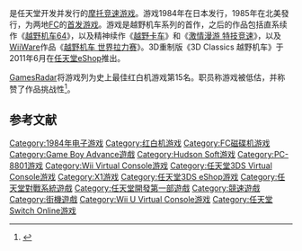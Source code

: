 {{NoteTA
| G1=Games
}}
{{Infobox VG
| title = 越野机车
| japanese = エキサイトバイク
| english = Excitebike
| image =
| caption =
| developer = [[任天堂開發第一部|任天堂開發第一部]]<br />[[Hudson_Soft|Hudson Soft]]<small>（PC-8801、夏普X1）</small><br />[[ARIKA|ARIKA]]<small>（任天堂3DS）</small>
| publisher = [[任天堂|任天堂]]<br />Hudson Soft<small>（PC-8801、夏普X1）</small>
| distributor =
| series =
| engine =
| platforms = [[红白机|红白机]]、[[NEC_PC-8801|NEC PC-8801]]、[[夏普X1|夏普X1]]、[[街机|街机]]、[[Game_Boy_Advance|Game Boy Advance]]、[[任天堂GameCube|任天堂GameCube]]、[[Virtual_Console|Virtual Console]]
| released = {{Infobox VG/C|1984年11月30日|'''红白机'''<br />{{vgr|JP|1984年11月30日|美国|1985年10月18日|加拿大|1986年2月3日|EU|1986年9月1日}}'''街机'''<br />{{vgr|JP|1984年|NA|1985年}}'''NEC PC-8801'''<br />{{vgr|JP|1985年10月}}'''夏普X1'''<br />{{vgr|JP|1985年}}'''FC磁碟机'''<br />{{vgr|JP|1988年12月9日}}'''Game Boy Advance'''<br />{{vgr|JP|2004年2月14日|NA|2004年6月2日|EU|2004年7月9日}}<u>Wii Virtual Console</u><br />{{vgr|EU|2007年2月16日|JP|2007年3月13日|NA|2007年3月19日}}'''任天堂3DS'''<br />{{vgr|WW|2011年7月6日}}<u>Wii U Virtual Console</u><br />{{vgr|NA|2013年4月26日|EU|2013年4月27日}}<u>Nintendo Switch Online</u>{{vgr|WW|2018年9月19日}} }}
| genre = [[竞速游戏|竞速]]
| modes = [[单人电子游戏|单人]]、[[多人电子游戏|多人]]
| director =
| producer =
| designer = [[宫本茂|宫本茂]]
| programmer =
| artist =
| writer =
| composer = [[近藤浩治|近藤浩治]]
}}

{{Vgname|越野机车|ja=エキサイトバイク|en=Excitebike|或译“'''越野摩托车'''”、“'''火暴机车赛'''”}}是任天堂开发并发行的[[摩托|摩托]][[竞速游戏|竞速游戏]]。游戏1984年在日本发行，1985年在北美發行，为两地[[FC游戏机|FC]]的[[首发游戏|首发游戏]]。游戏是越野机车系列的首作，之后的作品包括直系续作《[[越野机车64|越野机车64]]》，以及精神续作《[[越野卡车|越野卡车]]》和《[[激情漫游_特技竞速|激情漫游 特技竞速]]》，以及[[WiiWare|WiiWare]]作品《[[越野机车_世界拉力赛|越野机车 世界拉力赛]]》。3D重制版《3D Classics 越野机车》于2011年6月在[[任天堂eShop|任天堂eShop]]推出。

[[GamesRadar|GamesRadar]]将游戏列为史上最佳红白机游戏第15名。职员称游戏被低估，并称赞了作品挑战性<ref>{{cite web |title=Best NES Games of all time |url=http://www.gamesradar.com/best-nes-games-all-time/ |work=[[GamesRadar|GamesRadar]] |date=2012-04-16 |accessdate=2013-12-05 |archive-date=2018-07-08 |archive-url=https://web.archive.org/web/20180708074421/https://www.gamesradar.com/best-nes-games-all-time/ |dead-url=no }}</ref>。

== 参考文献 ==
{{reflist}}

{{宫本茂}}
{{任天堂游戏系列}}

{{DEFAULTSORT:Excitebike}}
[[Category:1984年电子游戏|Category:1984年电子游戏]]
[[Category:红白机游戏|Category:红白机游戏]]
[[Category:FC磁碟机游戏|Category:FC磁碟机游戏]]
[[Category:Game_Boy_Advance遊戲|Category:Game Boy Advance遊戲]]
[[Category:Hudson_Soft游戏|Category:Hudson Soft游戏]]
[[Category:PC-8801游戏|Category:PC-8801游戏]]
[[Category:Wii_Virtual_Console游戏|Category:Wii Virtual Console游戏]]
[[Category:任天堂3DS_Virtual_Console游戏|Category:任天堂3DS Virtual Console游戏]]
[[Category:X1游戏|Category:X1游戏]]
[[Category:任天堂3DS_eShop游戏|Category:任天堂3DS eShop游戏]]
[[Category:任天堂對戰系統遊戲|Category:任天堂對戰系統遊戲]]
[[Category:任天堂開發第一部遊戲|Category:任天堂開發第一部遊戲]]
[[Category:競速遊戲|Category:競速遊戲]]
[[Category:街機遊戲|Category:街機遊戲]]
[[Category:Wii_U_Virtual_Console游戏|Category:Wii U Virtual Console游戏]]
[[Category:任天堂Switch_Online游戏|Category:任天堂Switch Online游戏]]